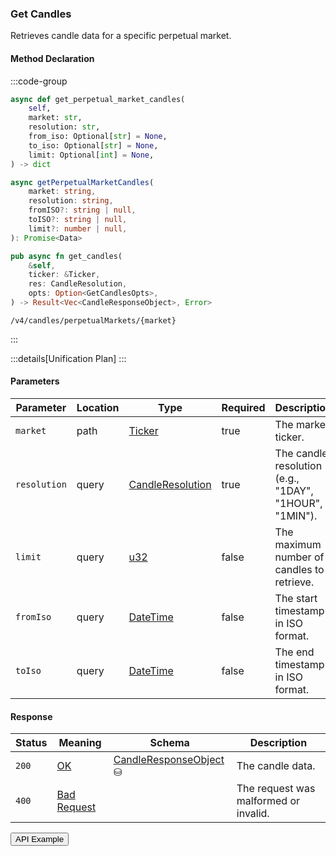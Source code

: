 
### Get Candles

Retrieves candle data for a specific perpetual market.

#### Method Declaration

:::code-group

```python [Python]
async def get_perpetual_market_candles(
    self,
    market: str,
    resolution: str,
    from_iso: Optional[str] = None,
    to_iso: Optional[str] = None,
    limit: Optional[int] = None,
) -> dict
```

```typescript [TypeScript]
async getPerpetualMarketCandles(
    market: string,
    resolution: string,
    fromISO?: string | null,
    toISO?: string | null,
    limit?: number | null,
): Promise<Data>
```

```rust [Rust]
pub async fn get_candles(
    &self,
    ticker: &Ticker,
    res: CandleResolution,
    opts: Option<GetCandlesOpts>,
) -> Result<Vec<CandleResponseObject>, Error>
```

```url [API]
/v4/candles/perpetualMarkets/{market}
```

:::

:::details[Unification Plan]
:::

#### Parameters

| Parameter    | Location | Type               | Required | Description                                            |
| ------------ | -------- | ------------------ | -------- | ------------------------------------------------------ |
| `market`     | path     | [Ticker]           | true     | The market ticker.                                     |
| `resolution` | query    | [CandleResolution] | true     | The candle resolution (e.g., "1DAY", "1HOUR", "1MIN"). |
| `limit`      | query    | [u32]              | false    | The maximum number of candles to retrieve.             |
| `fromIso`    | query    | [DateTime]         | false    | The start timestamp in ISO format.                     |
| `toIso`      | query    | [DateTime]         | false    | The end timestamp in ISO format.                       |

#### Response

| Status | Meaning       | Schema                   | Description                           |
| ------ | ------------- | ------------------------ | ------------------------------------- |
| `200`  | [OK]          | [CandleResponseObject] ⛁ | The candle data.                      |
| `400`  | [Bad Request] |                          | The request was malformed or invalid. |

<Button href="https://indexer.v4testnet.dydx.exchange/v4/candles/perpetualMarkets/BTC-USD?resolution=1DAY">
  API Example
</Button>

[OK]: /types/ok
[u32]: /types/u32
[Ticker]: /types/ticker
[CandleResolution]: /types/candle_resolution
[DateTime]: /types/date_time
[CandleResponseObject]: /types/candle_response_object
[Bad Request]: /types/bad-request
